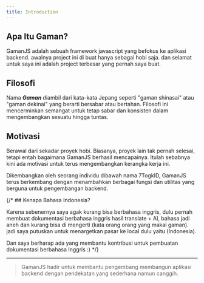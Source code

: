 ```yaml
---
title: Introduction
---
```


## Apa Itu Gaman?

GamanJS adalah sebuah framework javascript yang befokus ke aplikasi backend. awalnya project ini di buat hanya sebagai hobi saja. dan selamat untuk saya ini adalah project terbesar yang pernah saya buat.

## Filosofi

Nama ***Gaman*** diambil dari kata-kata Jepang seperti "gaman shinasai" atau "gaman dekinai" yang berarti bersabar atau bertahan. Filosofi ini mencerminkan semangat untuk tetap sabar dan konsisten dalam mengembangkan sesuatu hingga tuntas.

## Motivasi

Berawal dari sekadar proyek hobi. Biasanya, proyek lain tak pernah selesai, tetapi entah bagaimana GamanJS berhasil mencapainya. Itulah sebabnya kini ada motivasi untuk terus mengembangkan kerangka kerja ini.

Dikembangkan oleh seorang individu dibawah nama 7TogkID, GamanJS terus berkembang dengan menambahkan berbagai fungsi dan utilitas yang berguna untuk pengembangan backend.

{/* ## Kenapa Bahasa Indonesia?

Karena sebenernya saya agak kurang bisa berbahasa inggris, dulu pernah membuat dokumentasi berbahasa inggris hasil translate + AI, bahasa jadi aneh dan kurang bisa di mengerti (kata orang orang yang makai gaman).
jadi saya putuskan untuk menargetkan pasar ke local dulu yaitu (Indonesia).

Dan saya berharap ada yang membantu kontribusi untuk pembuatan dokumentasi berbahasa Inggris :) */}

---
> GamanJS hadir untuk membantu pengembang membangun aplikasi backend dengan pendekatan yang sederhana namun canggih.
